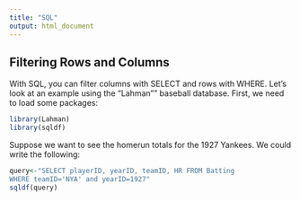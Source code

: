 ```yaml
---
title: "SQL"
output: html_document
---
```


## Filtering Rows and Columns

With SQL, you can filter columns with SELECT and rows with WHERE. Let's look at an example using the "Lahman"" baseball database. First, we need to load some packages:

```r
library(Lahman)
library(sqldf)
```

Suppose we want to see the homerun totals for the 1927 Yankees. We could write the following:

```r
query<-"SELECT playerID, yearID, teamID, HR FROM Batting
WHERE teamID='NYA' and yearID=1927"
sqldf(query)
```